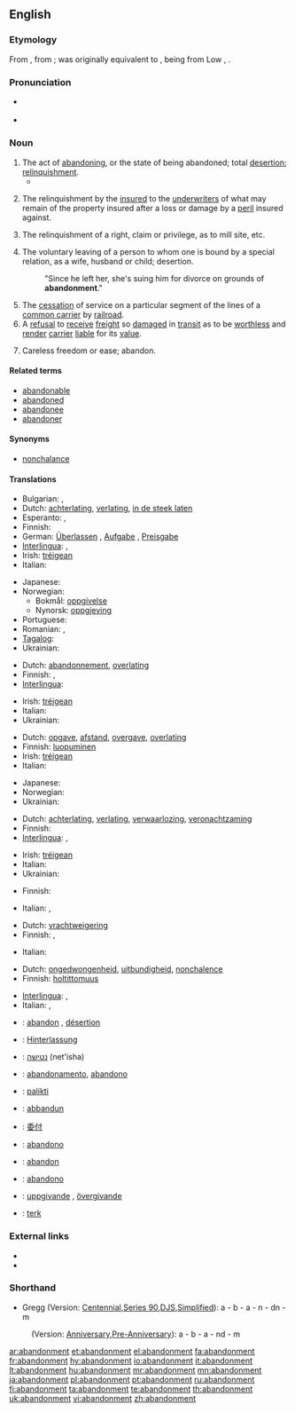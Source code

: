 {{wikisource1911Enc|Abandonment}}
==English==

===Etymology===
From {{etyl|fr|-}} {{term|abandonnement|lang=fr}}, from {{term|abandonner||to abandon, relinquish}}; {{term|abandonner|lang=fr}} was originally equivalent to {{term||mettre à bandon|to leave to the jurisdiction, i.e. of another}}, {{term|bandon|lang=fr}} being from Low {{etyl|la}} {{term|bandum|lang=la}}, {{term|bannum||order, decree, ban|lang=la}}.

===Pronunciation===
* {{a|RP}} {{IPA|/əˈbændənmənt/}}
* {{audio|en-us-abandonment.ogg|Audio (US)}}

===Noun===
{{en-noun}}

# The act of [[abandoning]], or the state of being abandoned; total [[desertion]]; [[relinquishment]].
#* {{quote-book|year=1790-1800|passage=To what are we reserved? An ''adequate'' compensation "for the sacrifice of powers the most nearly connected with us;"— an ''adequate'' compensation "for the direct or indirect annexation to France ot all the ports of the continent, from Dunkirk to Hamburgh;"— an ''adequate'' compensation "for the '''abandonment''' of the independence of Europe!"|author=[[w:Edmund Burke|Edmund Burke]]|title=[[w:Letters on a Regicide Peace|Letters on a Regicide Peace]]}}
# {{context|maritime|_|law}} The relinquishment by the [[insured]] to the [[underwriters]] of what may remain of the property insured after a loss or damage by a [[peril]] insured against.
# {{context|common|_|law}} The relinquishment of a right, claim or privilege, as to mill site, etc.
# {{context|common|_|law}} The voluntary leaving of a person to whom one is bound by a special relation, as a wife, husband or child; desertion.
#: "Since he left her, she's suing him for divorce on grounds of '''abandonment'''."
# The [[cessation]] of service on a particular segment of the lines of a [[common carrier]] by [[railroad]].
# A [[refusal]] to [[receive]] [[freight]] so [[damaged]] in [[transit]] as to be [[worthless]] and [[render]] [[carrier]] [[liable]] for its [[value]].
# {{rare}} Careless freedom or ease; abandon.

====Related terms====
* [[abandonable]]
* [[abandoned]]
* [[abandonee]]
* [[abandoner]]

====Synonyms====
* {{sense|careless freedom}} [[nonchalance]]

====Translations====
{{trans-top|act of abandoning}}
* Bulgarian: {{t+|bg|напускане}}, {{t+|bg|изоставяне}}
* Dutch: [[achterlating]], [[verlating]], [[in de steek laten]] {{n}}
* Esperanto: {{t-|eo|dezerteco|xs=Esperanto}},  {{t-|eo|natureco|xs=Esperanto}}
* Finnish: {{t-|fi|hylkääminen}}
* German: [[Überlassen]] {{n}}, [[Aufgabe]] {{f}}, [[Preisgabe]] {{f}}
* [[Interlingua]]: {{t+|ia|abandono|xs=Interlingua}},  {{t+|ia|abandonamento|xs=Interlingua}}
* Irish: [[tréigean]] {{m}}
* Italian: {{t+|it|abbandono|m}}
{{trans-mid}}
* Japanese: {{t|ja|放棄|tr=hōki}}
* Norwegian:
** Bokmål: [[oppgivelse]] {{m}}
** Nynorsk: [[oppgjeving]] {{f}}
* Portuguese: {{t+|pt|abandono|m}}
* Romanian: {{t|ro|abandonare|f}}, {{t|ro|abandon|n}}
* [[Tagalog]]: {{t|tl|pagpapabayâ|xs=Tagalog}}
* Ukrainian: {{t|uk|відмова|f|xs=Ukrainian}}
{{trans-bottom}}

{{trans-top|maritime law: relinquishment of a property to underwriters}}
* Dutch: [[abandonnement]], [[overlating]]
* Finnish: {{t-|fi|luovuttaminen}}, {{t+|fi|luovutus}}
* [[Interlingua]]: {{t+|ia|abandonamento|xs=Interlingua}}
{{trans-mid}}
* Irish: [[tréigean]] {{m}}
* Italian: {{t+|it|rinuncia|m}}
* Ukrainian: {{t|uk|абандон|m|xs=Ukrainian}}
{{trans-bottom}}

{{trans-top|relinquishment of a right, claim or privilege}}
* Dutch: [[opgave]], [[afstand]], [[overgave]], [[overlating]]
* Finnish: [[luopuminen]]
* Irish: [[tréigean]] {{m}}
* Italian: {{t+|it|rinuncia|m}}
{{trans-mid}}
* Japanese: {{t|ja|放棄|tr=hōki}}
* Norwegian: {{t|no|dereliksjon|m}}
* Ukrainian: {{t|uk|абандон|m|xs=Ukrainian}}
{{trans-bottom}}

{{trans-top|voluntary leaving of a person}}
* Dutch: [[achterlating]], [[verlating]], [[verwaarlozing]], [[veronachtzaming]]
* Finnish: {{t-|fi|hylkääminen}}
* [[Interlingua]]: {{t+|ia|abandono|xs=Interlingua}},  {{t+|ia|abandonamento|xs=Interlingua}}
{{trans-mid}}
* Irish: [[tréigean]] {{m}}
* Italian: {{t+|it|abbandono|m}}
* Ukrainian: {{t|uk|залишення|n|xs=Ukrainian}}
{{trans-bottom}}

{{trans-top|cessation of service}}
* Finnish: {{t-|fi|lakkauttaminen}}
{{trans-mid}}
* Italian: {{t+|it|rinuncia|f}}, {{t+|it|abbandono|m}}
{{trans-bottom}}

{{trans-top|refusal to receive freight}}
* Dutch: [[vrachtweigering]]
* Finnish: {{t+|fi|palautus}}, {{t-|fi|palauttaminen}}
{{trans-mid}}
* Italian: {{t+|it|rinuncia|f}}
{{trans-bottom}}

{{trans-top|careless freedom}}
* Dutch: [[ongedwongenheid]], [[uitbundigheid]], [[nonchalence]]
* Finnish: [[holtittomuus]]
{{trans-mid}}
* [[Interlingua]]: {{t+|ia|abandono|xs=Interlingua}},  {{t-|ia|abnegation|xs=Interlingua}}
* Italian: {{t+|it|abbandono|m}}, {{t+|it|abnegazione|m}}
{{trans-bottom}}

{{checktrans-top}}
* {{ttbc|French}}: [[abandon]] {{m}}, [[désertion]]
* {{ttbc|German}}: [[Hinterlassung]]
* {{ttbc|Hebrew}}: [[נטישה]] (net'isha)
* {{ttbc|Interlingua}}: [[abandonamento]], [[abandono]]
* {{ttbc|Lithuanian}}: [[palikti]]
* {{ttbc|Maltese}}: [[abbandun]]
* {{ttbc|Mandarin}}: [[委付]]
* {{ttbc|Novial}}: [[abandono]]
* {{ttbc|Romanian}}: [[abandon]] {{n}}
* {{ttbc|Spanish}}: [[abandono]] {{m}}
* {{ttbc|Swedish}}: [[uppgivande]] {{c}}, [[övergivande]] {{c}}
* {{ttbc|Turkish}}: [[terk]]
{{trans-bottom}}

===External links===
* {{R:OneLook}}
* {{R:Webster 1913}}

===Shorthand===
* Gregg (Version: [http://en.wikipedia.org/wiki/Gregg_Shorthand#Centennial_Gregg_Shorthand Centennial],[http://en.wikipedia.org/wiki/Gregg_Shorthand#Series_90_Gregg_Shorthand Series 90],[http://en.wikipedia.org/wiki/Gregg_Shorthand#Diamond_Jubilee_Gregg_Shorthand  DJS],[http://en.wikipedia.org/wiki/Gregg_Shorthand#Simplified_Gregg_Shorthand Simplified]): a - b - a - n - dn - m
: (Version: [http://en.wikipedia.org/wiki/Gregg_Shorthand#Anniversary_Gregg_Shorthand Anniversary],[http://en.wikipedia.org/wiki/Gregg_Shorthand#Pre-Anniversary_Gregg_Shorthand Pre-Anniversary]): a - b - a - nd - m

[[ar:abandonment]]
[[et:abandonment]]
[[el:abandonment]]
[[fa:abandonment]]
[[fr:abandonment]]
[[hy:abandonment]]
[[io:abandonment]]
[[it:abandonment]]
[[lt:abandonment]]
[[hu:abandonment]]
[[mr:abandonment]]
[[mn:abandonment]]
[[ja:abandonment]]
[[pl:abandonment]]
[[pt:abandonment]]
[[ru:abandonment]]
[[fi:abandonment]]
[[ta:abandonment]]
[[te:abandonment]]
[[th:abandonment]]
[[uk:abandonment]]
[[vi:abandonment]]
[[zh:abandonment]]